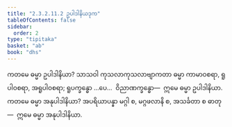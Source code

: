 ```yaml
---
title: "2.3.2.11.2 ဥပါဒါနိယဒုက"
tableOfContents: false
sidebar:
  order: 2
type: "tipitaka"
basket: "ab"
book: "dhs"
---
```



<DynamicBreadcrumb />

<Division number="1225" book="dhs">

<Paragraph number="1922" book="dhs">
ကတမေ ဓမ္မာ ဥပါဒါနိယာ? သာသဝါ ကုသလာကုသလာဗျာကတာ ဓမ္မာ ကာမာဝစရာ, ရူပါဝစရာ, အရူပါဝစရာ; ရူပက္ခန္ဓော …ပေ…  ဝိညာဏက္ခန္ဓော—  ဣမေ ဓမ္မာ ဥပါဒါနိယာ.
</Paragraph>

</Division>
<Division number="1226" book="dhs">

<Paragraph number="1923" book="dhs">
ကတမေ ဓမ္မာ အနုပါဒါနိယာ? အပရိယာပန္နာ မဂ္ဂါ စ, မဂ္ဂဖလာနိ စ, အသင်္ခတာ စ ဓာတု—  ဣမေ ဓမ္မာ အနုပါဒါနိယာ.
</Paragraph>
</Division>